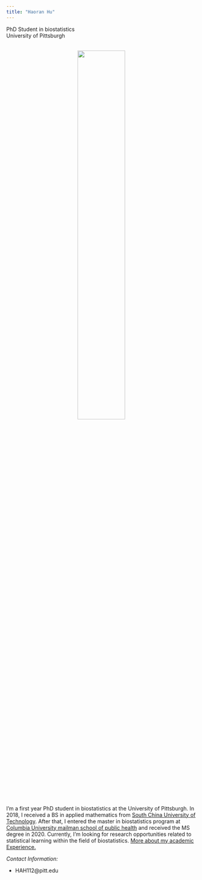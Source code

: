 ```yaml
---
title: "Haoran Hu"
---
```

PhD Student in biostatistics<br>
University of Pittsburgh

<br>
<center>
<img src=".\\pictures\\profile picture.jpg" style="width:50%"> 
</center>
<br>

<p align="left">I'm a first year PhD student in biostatistics at the University of Pittsburgh. In 2018, I received a BS in applied mathematics from [South China University of Technology](https://www.scut.edu.cn/en/). After that, I entered the master in biostatistics program at [Columbia University mailman school of public health](http://www.mailman.columbia.edu) and received the MS degree in 2020. Currently, I'm looking for research opportunities related to statistical learning within the field of biostatistics. [More about my academic Experience.](about.html) </p>

*Contact Information:*

* HAH112@pitt.edu
